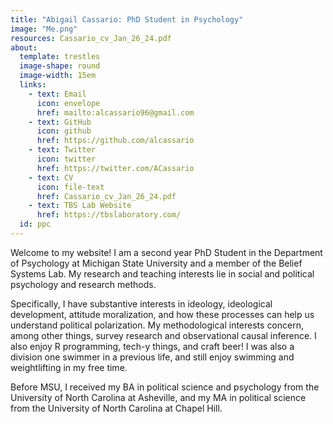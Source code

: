 ```yaml
---
title: "Abigail Cassario: PhD Student in Psychology"
image: "Me.png"
resources: Cassario_cv_Jan_26_24.pdf
about: 
  template: trestles
  image-shape: round
  image-width: 15em
  links: 
    - text: Email
      icon: envelope
      href: mailto:alcassario96@gmail.com
    - text: GitHub
      icon: github
      href: https://github.com/alcassario
    - text: Twitter
      icon: twitter
      href: https://twitter.com/ACassario
    - text: CV
      icon: file-text
      href: Cassario_cv_Jan_26_24.pdf
    - text: TBS Lab Website
      href: https://tbslaboratory.com/
  id: ppc 
---
```

:::{#ppc}
Welcome to my website! I am a second year PhD Student in the Department of Psychology at Michigan State University and a member of the Belief Systems Lab. My research and teaching interests lie in social and political psychology and research methods. 

Specifically, I have substantive interests in ideology, ideological development, attitude moralization, and how these processes can help us understand political polarization. My methodological interests concern, among other things, survey research and observational causal inference. I also enjoy R programming, tech-y things, and craft beer! I was also a division one swimmer in a previous life, and still enjoy swimming and weightlifting in my free time.  

Before MSU, I received my BA in political science and psychology from the University of North Carolina at Asheville, and my MA in political science from the University of North Carolina at Chapel Hill. 
:::
